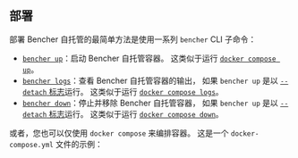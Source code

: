 
## 部署

部署 Bencher 自托管的最简单方法是使用一系列 `bencher` CLI 子命令：

- [`bencher up`][bencher up]：启动 Bencher 自托管容器。
  这类似于运行 [`docker compose up`][docker compose up]。
- [`bencher logs`][bencher logs]：查看 Bencher 自托管容器的输出，
  如果 `bencher up` 是以 [`--detach` 标志][detach flag]运行。
  这类似于运行 [`docker compose logs`][docker compose logs]。
- [`bencher down`][bencher down]：停止并移除 Bencher 自托管容器，
  如果 `bencher up` 是以 [`--detach` 标志][detach flag]运行。
  这类似于运行 [`docker compose down`][docker compose down]。

[docker compose up]: https://docs.docker.com/reference/cli/docker/compose/up/
[docker compose logs]: https://docs.docker.com/reference/cli/docker/compose/logs/
[docker compose down]: https://docs.docker.com/reference/cli/docker/compose/down/

[bencher up]: #bencher-up
[bencher logs]: #bencher-logs
[bencher down]: #bencher-down
[detach flag]: #--detach

<div class="box">
  <BencherUp />
</div>

<div class="box">
  <BencherLogs />
</div>

<div class="box">
  <BencherDown />
</div>

或者，您也可以仅使用 `docker compose` 来编排容器。
这是一个 `docker-compose.yml` 文件的示例：

<DockerCompose />